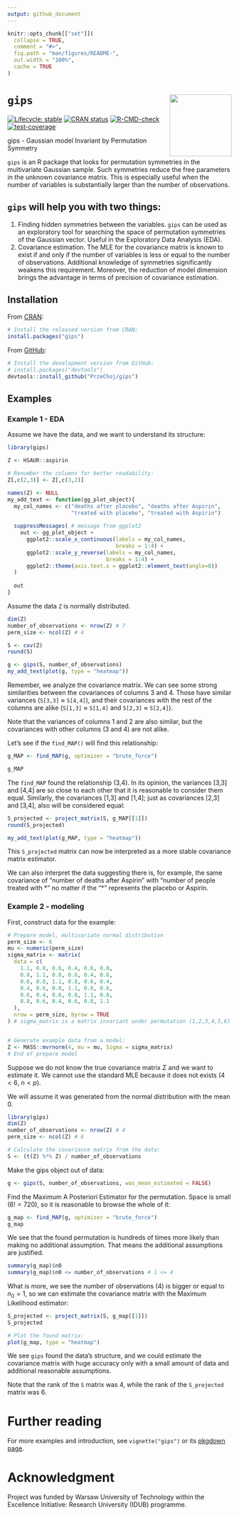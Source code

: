 ```yaml
---
output: github_document
---
```


<!-- README.md is generated from README.Rmd. Please edit that file -->

```r
knitr::opts_chunk[["set"]](
  collapse = TRUE,
  comment = "#>",
  fig.path = "man/figures/README-",
  out.width = "100%",
  cache = TRUE
)
```

# `gips` <a href="https://przechoj.github.io/gips/"><img src="man/figures/logo.svg" align="right" height="139" /></a>

<!-- badges: start -->
[![Lifecycle: stable](https://img.shields.io/badge/lifecycle-stable-brightgreen.svg)](https://lifecycle.r-lib.org/articles/stages.html#stable)
[![CRAN status](https://www.r-pkg.org/badges/version/gips)](https://CRAN.R-project.org/package=gips)
[![R-CMD-check](https://github.com/PrzeChoj/gips/actions/workflows/R-CMD-check.yaml/badge.svg)](https://github.com/PrzeChoj/gips/actions/workflows/R-CMD-check.yaml)
[![test-coverage](https://codecov.io/gh/PrzeChoj/gips/branch/main/graph/badge.svg)](https://codecov.io/gh/PrzeChoj/gips?branch=main)
<!-- badges: end -->

gips - Gaussian model Invariant by Permutation Symmetry

`gips` is an R package that looks for permutation symmetries in the multivariate Gaussian sample. Such symmetries reduce the free parameters in the unknown covariance matrix. This is especially useful when the number of variables is substantially larger than the number of observations.


## `gips` will help you with two things:
1. Finding hidden symmetries between the variables. `gips` can be used as an exploratory tool for searching the space of permutation symmetries of the Gaussian vector.  Useful in the Exploratory Data Analysis (EDA).
2. Covariance estimation. The MLE for the covariance matrix is known to exist if and only if the number of variables is less or equal to the number of observations. Additional knowledge of symmetries significantly weakens this requirement. Moreover, the reduction of model dimension brings the advantage in terms of precision of covariance estimation. 

## Installation

From [CRAN](https://CRAN.R-project.org/package=gips):
``` r
# Install the released version from CRAN:
install.packages("gips")
```

From [GitHub](https://github.com/PrzeChoj/gips):
``` r
# Install the development version from GitHub:
# install.packages("devtools")
devtools::install_github("PrzeChoj/gips")
```

## Examples

### Example 1 - EDA

Assume we have the data, and we want to understand its structure:

```r
library(gips)

Z <- HSAUR::aspirin

# Renumber the columns for better readability:
Z[,c(2,3)] <- Z[,c(3,2)]
```

```r
names(Z) <- NULL
my_add_text <- function(gg_plot_object){
  my_col_names <- c("deaths after placebo", "deaths after Aspirin",
                    "treated with placebo", "treated with Aspirin")
  
  suppressMessages( # message from ggplot2
    out <- gg_plot_object +
      ggplot2::scale_x_continuous(labels = my_col_names,
                                  breaks = 1:4) +
      ggplot2::scale_y_reverse(labels = my_col_names,
                               breaks = 1:4) +
      ggplot2::theme(axis.text.x = ggplot2::element_text(angle=8))
  )
  
  out
}
```

Assume the data `Z` is normally distributed.

```r
dim(Z)
number_of_observations <- nrow(Z) # 7
perm_size <- ncol(Z) # 4

S <- cov(Z)
round(S)

g <- gips(S, number_of_observations)
my_add_text(plot(g, type = "heatmap"))
```

Remember, we analyze the covariance matrix. We can see some strong similarities between the covariances of columns 3 and 4. Those have similar variances (`S[3,3]` $\approx$ `S[4,4]`), and their covariances with the rest of the columns are alike (`S[1,3]` $\approx$ `S[1,4]` and `S[2,3]` $\approx$ `S[2,4]`).

Note that the variances of columns 1 and 2 are also similar, but the covariances with other columns (3 and 4) are not alike.

Let's see if the `find_MAP()` will find this relationship:

```r
g_MAP <- find_MAP(g, optimizer = "brute_force")

g_MAP
```

The `find_MAP` found the relationship (3,4). In its opinion, the variances [3,3] and [4,4] are so close to each other that it is reasonable to consider them equal. Similarly, the covariances [1,3] and [1,4]; just as covariances [2,3] and [3,4], also will be considered equal:

```r
S_projected <- project_matrix(S, g_MAP[[1]])
round(S_projected)

my_add_text(plot(g_MAP, type = "heatmap"))
```

This `S_projected` matrix can now be interpreted as a more stable covariance matrix estimator.

We can also interpret the data suggesting there is, for example, the same covariance of "number of deaths after Aspirin" with "number of people treated with \*" no matter if the "\*" represents the placebo or Aspirin.

### Example 2 - modeling

First, construct data for the example:
```r
# Prepare model, multivariate normal distribution
perm_size <- 6
mu <- numeric(perm_size)  
sigma_matrix <- matrix(
  data = c(
    1.1, 0.8, 0.6, 0.4, 0.6, 0.8,
    0.8, 1.1, 0.8, 0.6, 0.4, 0.6,
    0.6, 0.8, 1.1, 0.8, 0.6, 0.4,
    0.4, 0.6, 0.8, 1.1, 0.8, 0.6,
    0.6, 0.4, 0.6, 0.8, 1.1, 0.8,
    0.8, 0.6, 0.4, 0.6, 0.8, 1.1
  ),
  nrow = perm_size, byrow = TRUE
) # sigma_matrix is a matrix invariant under permutation (1,2,3,4,5,6)


# Generate example data from a model:
Z <- MASS::mvrnorm(4, mu = mu, Sigma = sigma_matrix)
# End of prepare model
```

Suppose we do not know the true covariance matrix $\Sigma$ and we want to estimate it. We cannot use the standard MLE because it does not exists ($4 < 6$, $n < p$).

We will assume it was generated from the normal distribution with the mean $0$.
```r
library(gips)
dim(Z)
number_of_observations <- nrow(Z) # 4
perm_size <- ncol(Z) # 6

# Calculate the covariance matrix from the data:
S <- (t(Z) %*% Z) / number_of_observations
```

Make the gips object out of data:
```r
g <- gips(S, number_of_observations, was_mean_estimated = FALSE)
```

Find the Maximum A Posteriori Estimator for the permutation. Space is small ($6! = 720$), so it is reasonable to browse the whole of it:
```r
g_map <- find_MAP(g, optimizer = "brute_force")
g_map
```

We see that the found permutation is hundreds of times more likely than making no additional assumption. That means the additional assumptions are justified.
```r
summary(g_map)$n0
summary(g_map)$n0 <= number_of_observations # 1 <= 4
```

What is more, we see the number of observations ($4$) is bigger or equal to $n_0 = 1$, so we can estimate the covariance matrix with the Maximum Likelihood estimator:
```r
S_projected <- project_matrix(S, g_map[[1]])
S_projected

# Plot the found matrix:
plot(g_map, type = "heatmap")
```

We see `gips` found the data's structure, and we could estimate the covariance matrix with huge accuracy only with a small amount of data and additional reasonable assumptions.

Note that the rank of the `S` matrix was 4, while the rank of the `S_projected` matrix was 6.


# Further reading

For more examples and introduction, see `vignette("gips")` or its [pkgdown page](https://przechoj.github.io/gips/articles/gips.html).


# Acknowledgment

Project was funded by Warsaw University of Technology within the Excellence Initiative: Research University (IDUB) programme.


